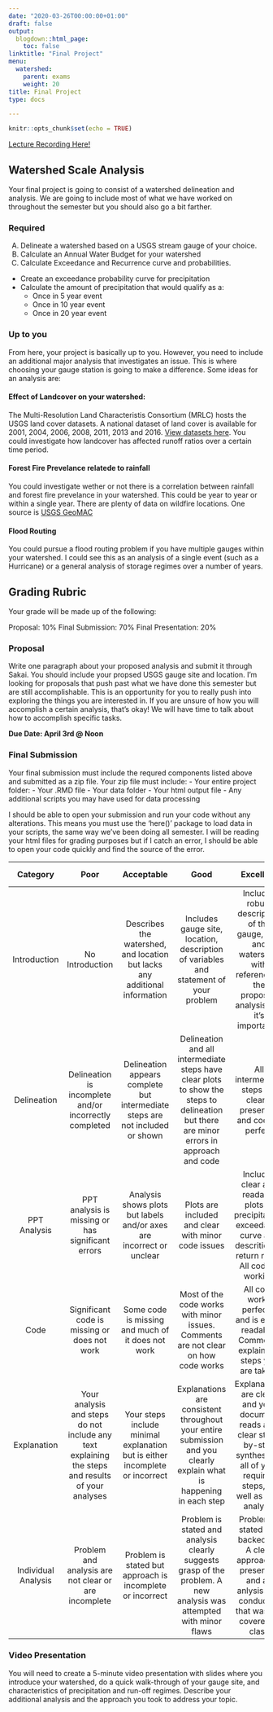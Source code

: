 ```yaml
---
date: "2020-03-26T00:00:00+01:00"
draft: false
output:
  blogdown::html_page:
    toc: false
linktitle: "Final Project"
menu:
  watershed:
    parent: exams
    weight: 20
title: Final Project
type: docs

---
```


```r
knitr::opts_chunk$set(echo = TRUE)
```

[Lecture Recording Here!](https://unc.zoom.us/rec/share/3tJMP6300H1JG6vQ70jmRpY6Bqbdaaa81SZK-_ILmEyWuyk0yIESRUkbCaN88SPG)


## Watershed Scale Analysis

Your final project is going to consist of a watershed delineation and analysis. We are going to include most of what we have worked on throughout the semester but you should also go a bit farther.

### Required

(A) Delineate a watershed based on a USGS stream gauge of your choice.
(B) Calculate an Annual Water Budget for your watershed
(B) Calculate Exceedance and Recurrence curve and probabilities.
  - Create an exceedance probability curve for precipitation
  - Calculate the amount of precipitation that would qualify as a:
    - Once in 5 year event
    - Once in 10 year event
    - Once in 20 year event
    
### Up to you

  From here, your project is basically up to you. However, you need to include an additional major analysis that investigates an issue. This is where choosing your gauge station is going to make a difference. Some ideas for an analysis are:
  
#### Effect of Landcover on your watershed:
  The Multi-Resolution Land Characteristis Consortium (MRLC) hosts the USGS land cover datasets. A national dataset of land cover is available for 2001, 2004, 2006, 2008, 2011, 2013 and 2016. [View datasets here](https://www.mrlc.gov/data). You could investigate how landcover has affected runoff ratios over a certain time period.
  
#### Forest Fire Prevelance relatede to rainfall
  You could investigate wether or not there is a correlation between rainfall and forest fire prevelance in your watershed. This could be year to year or within a single year. There are plenty of data on wildfire locations. One source is [USGS GeoMAC](https://www.geomac.gov/)
  
#### Flood Routing
  You could pursue a flood routing problem if you have multiple gauges within your watershed. I could see this as an analysis of a single event (such as a Hurricane) or a general analysis of storage regimes over a number of years.
  
## Grading Rubric

Your grade will be made up of the following:

Proposal: 10%
Final Submission: 70%
Final Presentation: 20%

### Proposal

  Write one paragraph about your proposed analysis and submit it through Sakai. You should include your propsed USGS gauge site and location. I'm looking for proposals that push past what we have done this semester but are still accomplishable. This is an opportunity for you to really push into exploring the things you are interested in. If you are unsure of how you will accomplish a certain analysis, that's okay! We will have time to talk about how to accomplish specific tasks.

**Due Date: April 3rd @ Noon**

### Final Submission

  Your final submission must include the requred components listed above and submitted as a zip file. Your zip file must include:
  - Your entire project folder:
    - Your .RMD file
    - Your data folder
    - Your html output file
    - Any additional scripts you may have used for data processing

I should be able to open your submission and run your code without any alterations. This means you must use the 'here()' package to load data in your scripts, the same way we've been doing all semester. I will be reading your html files for grading purposes but if I catch an error, I should be able to open your code quickly and find the source of the error.

|Category|Poor|	Acceptable|	Good	|Excellent|	Points Possible|
|:------:|:--:|:---------:|:-----:|:-------:|:-------------:|
|Introduction|	No Introduction|	Describes the watershed, and location but lacks any additional information|	Includes gauge site, location, description of variables and statement of your problem|	Includes robust description of the gauge, site, and watershed with reference to the proposed analysis and it's importance	|10|
|Delineation|	Delineation is incomplete and/or incorrectly completed|	Delineation appears complete but intermediate steps are not included or shown|	Delineation and all intermediate steps have clear plots to show the steps to delineation but there are minor errors in approach and code|	All intermediate steps are clearly presented and code is perfect|	20|
|PPT Analysis|	PPT analysis is missing or has significant errors|	Analysis shows plots but labels and/or axes are incorrect or unclear|	Plots are included and clear with minor code issues|	Includes clear and readable plots of precipitation, exceedance curve and descrition of return rates. All code is working|20|
|Code|	Significant code is missing or does not work|	Some code is missing and much of it does not work|	Most of the code works with minor issues. Comments are not clear on how code works|	All code works perfectly and is easily readable. Comments explain the steps you are taking|	15|
|Explanation|	Your analysis and steps do not include any text explaining the steps and results of your analyses|	Your steps include minimal explanation but is either incomplete or incorrect|	Explanations are consistent throughout your entire submission and you clearly explain what is happening in each step|	Explanations are clear, and your document reads as a clear step-by-step synthesis of all of your required steps, as well as your analysis|	15|
|Individual Analysis|	Problem and analysis are not clear or are incomplete|Problem is stated but approach is incomplete or incorrect|	Problem is stated and analysis clearly suggests grasp of the problem. A new analysis was attempted with minor flaws|	Problem is stated and backed up. A clear approach is presented and an anlysis was conducted that was not covered in class|	20|

### Video Presentation

You will need to create a 5-minute video presentation with slides where you introduce your watershed, do a quick walk-through of your gauge site, and characteristics of precipitation and run-off regimes. Describe your additional analysis and the approach you took to address your topic.
